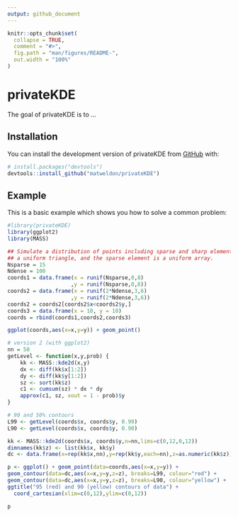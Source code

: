 ```yaml
---
output: github_document
---
```


<!-- README.md is generated from README.Rmd. Please edit that file -->

```r
knitr::opts_chunk$set(
  collapse = TRUE,
  comment = "#>",
  fig.path = "man/figures/README-",
  out.width = "100%"
)


```

# privateKDE

<!-- badges: start -->
<!-- badges: end -->

The goal of privateKDE is to ...

## Installation

You can install the development version of privateKDE from [GitHub](https://github.com/) with:

``` r
# install.packages("devtools")
devtools::install_github("matweldon/privateKDE")
```

## Example

This is a basic example which shows you how to solve a common problem:

```r
#library(privateKDE)
library(ggplot2)
library(MASS)

## Simulate a distribution of points including sparse and sharp elements. The sharp element is
## a uniform triangle, and the sparse element is a uniform array.
Nsparse = 15
Ndense = 100
coords1 = data.frame(x = runif(Nsparse,0,8)
                    ,y = runif(Nsparse,0,8))
coords2 = data.frame(x = runif(2*Ndense,3,6)
                    ,y = runif(2*Ndense,3,6))
coords2 = coords2[coords2$x<coords2$y,]
coords3 = data.frame(x = 10, y = 10)
coords = rbind(coords1,coords2,coords3)

ggplot(coords,aes(x=x,y=y)) + geom_point()
```


```r
# version 2 (with ggplot2)
nn = 50
getLevel <- function(x,y,prob) { 
    kk <- MASS::kde2d(x,y)
    dx <- diff(kk$x[1:2])
    dy <- diff(kk$y[1:2])
    sz <- sort(kk$z)
    c1 <- cumsum(sz) * dx * dy
    approx(c1, sz, xout = 1 - prob)$y
}

# 90 and 50% contours
L99 <- getLevel(coords$x, coords$y, 0.99)
L90 <- getLevel(coords$x, coords$y, 0.90)

kk <- MASS::kde2d(coords$x, coords$y,n=nn,lims=c(0,12,0,12))
dimnames(kk$z) <- list(kk$x, kk$y)
dc <- data.frame(x=rep(kk$x,nn),y=rep(kk$y,each=nn),z=as.numeric(kk$z))

p <- ggplot() + geom_point(data=coords,aes(x=x,y=y)) +
geom_contour(data=dc,aes(x=x,y=y,z=z), breaks=L99, colour="red") +
geom_contour(data=dc,aes(x=x,y=y,z=z), breaks=L90, colour="yellow") +
ggtitle("95 (red) and 90 (yellow) contours of data") +
  coord_cartesian(xlim=c(0,12),ylim=c(0,12))

p
```





